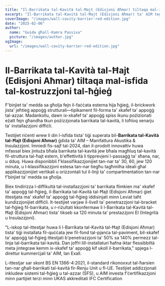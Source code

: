 ```yaml
---
title: "Il-Barrikata tal-Kavità tal-Ħajt (Edisjoni Aħmar) tiltaqa mal-isfida tal-kostruzzjoni tal-ħġieġ"
excerpt: "Il-Barrikata tal-Kavità tal-Ħajt (Edisjoni Aħmar) ta' AIM tegħleb l-isfidi tal-installazzjoni billi tintegra ma' xkafef ta' appoġġ tal-ħġieġ filwaqt li tiżgura protezzjoni robusta kontra n-nar."
coverImage: "/images/wall-cavity-barrier-red-edition.jpg"
date: "2025-02-06"
author:
  name: "Guida għall-Kamra Passiva"
  picture: "/images/author.jpg"
ogImage:
  url: "/images/wall-cavity-barrier-red-edition.jpg"
---
```


# Il-Barrikata tal-Kavità tal-Ħajt (Edisjoni Aħmar) tiltaqa mal-isfida tal-kostruzzjoni tal-ħġieġ

F'binjiet ta' medda sa għolja fejn il-faċċata esterna hija ħġieġ, il-brickwork jista' jeħtieġ appoġġ strutturali—tipikament fil-forma ta' xkafef ta' appoġġ tal-azzar. Madankollu, dawn ix-xkafef ta' appoġġ spiss ikunu pożizionati eżatt fejn għandha tkun pożizzjonata barrikata tal-kavità, li toħloq xenarju ta' installazzjoni diffiċli.

Testijiet riċenti wrew li din l-isfida tista' tiġi superata bil-**Barrikata tal-Kavità tal-Ħajt (Edisjoni Aħmar)** ġdida ta' AIM – Manifattura Akustika & Insulazzjoni. Imniedi fis-sajf tal-2024, dan il-prodott innovattiv huwa mfassal biex jintuża bħala barrikata tal-kavità jew bħala magħluq tal-kavità fil-struttura tal-ħajt estern, b'effettività li tipprevjeni l-passaġġ ta' sħana, nar, u dduq. Huwa disponibbli f'klassifikazzjonijiet tan-nar ta' 30, 60, jew 120 minuta, u l-klassifikazzjoni estesa tan-nar tiegħu tagħmilha ideali għal applikazzjonijiet vertikali u orizzontali tul il-linji ta' compartmentation tan-nar f'binjiet ta' medda sa għolja.

Biex tindirizza l-diffikultà tal-installazzjoni ta' barrikata flimkien ma' xkafef ta' appoġġ tal-ħġieġ, il-Barrikata tal-Kavità tal-Ħajt (Edisjoni Aħmar) ġiet ittestjata ma' xkafef ta' appoġġ tal-ħġieġ iddisinjati minn Leviat taħt kundizzjonijiet diffiċli. It-testijiet varjaw il-livell ta' penetrazzjoni tal-bracket tal-ħġieġ fil-barrikata, u r-riżultati kkonfermaw li l-Barrikata tal-Kavità tal-Ħajt (Edisjoni Aħmar) tista' tikseb sa 120 minuta ta' prestazzjoni EI (Integrità u Insulazzjoni).

"L-iskop tal-ittestjar huwa li l-Barrikata tal-Kavità tal-Ħajt (Edisjoni Aħmar) tista' tiġi installata fil-quċċata jew fil-fond tal-pjanċa tal-paviment, bil-xkafef ta' appoġġ tal-ħġieġ ittestjati b'penetrazzjoni ta' 50% sa 140% permezz tal-linja tal-barrikata tal-kavità. Dan joffri lill-installaturi ħafna iktar flessibbiltà meta jintegraw kemm ix-xkafef ta' appoġġ kif ukoll il-barrikata," spjega l-direttur kummerċjali ta' AIM, Ian Exall.

L-ittestjar sar skont BS EN 1366-4:2021, il-standard rikonoxxut tal-ħarsien tan-nar għall-barrikati tal-kavità fir-Renju Unit u fl-UE. Testijiet addizzjonali inkludew sistemi tal-ħġieġ u tal-azzar (SFS), u AIM investa f'ċertifikazzjoni minn partijiet terzi minn UKAS akkreditati IFC Certification